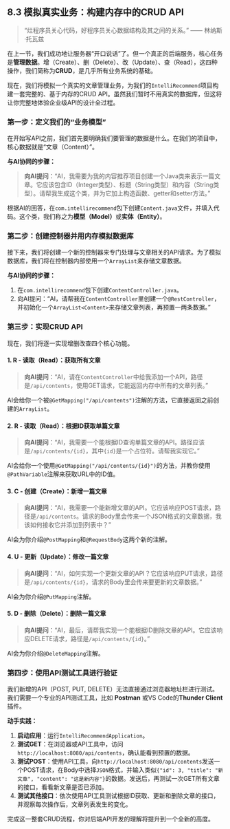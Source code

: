 ## 8.3 模拟真实业务：构建内存中的CRUD API {#sec-backend-crud-api}

> “烂程序员关心代码，好程序员关心数据结构及其之间的关系。” —— 林纳斯·托瓦兹

在上一节，我们成功地让服务器“开口说话”了。但一个真正的后端服务，核心任务是**管理数据**。增（Create）、删（Delete）、改（Update）、查（Read），这四种操作，我们简称为**CRUD**，是几乎所有业务系统的基础。

现在，我们将模拟一个真实的文章管理业务，为我们的`IntelliRecommend`项目构建一套完整的、基于内存的CRUD API。虽然我们暂时不用真实的数据库，但这将让你完整地体验企业级API的设计全过程。

### 第一步：定义我们的“业务模型”

在开始写API之前，我们首先要明确我们要管理的数据是什么。在我们的项目中，核心数据就是“文章（Content）”。

**与AI协同的步骤：**

> **向AI提问**：“AI，我需要为我的内容推荐项目创建一个Java类来表示一篇文章。它应该包含ID（Integer类型）、标题（String类型）和内容（String类型）。请帮我生成这个类，并为它加上构造函数、getter和setter方法。”

根据AI的回答，在`com.intellirecommend`包下创建`Content.java`文件，并填入代码。这个类，我们称之为**模型（Model）**或**实体（Entity）**。

### 第二步：创建控制器并用内存模拟数据库

接下来，我们将创建一个新的控制器来专门处理与文章相关的API请求。为了模拟数据库，我们将在控制器内部使用一个`ArrayList`来存储文章数据。

**与AI协同的步骤：**

1.  在`com.intellirecommend`包下创建`ContentController.java`。
2.  向AI提问：“AI，请帮我在`ContentController`里创建一个`@RestController`，并初始化一个`ArrayList<Content>`来存储文章列表，再预置一两条数据。”

### 第三步：实现CRUD API

现在，我们将逐一实现增删改查四个核心功能。

#### 1. R - 读取（Read）：获取所有文章

> **向AI提问**：“AI，请在`ContentController`中给我添加一个API，路径是`/api/contents`，使用GET请求，它能返回内存中所有的文章列表。”

AI会给你一个被`@GetMapping("/api/contents")`注解的方法，它直接返回之前创建的`ArrayList`。

#### 2. R - 读取（Read）：根据ID获取单篇文章

> **向AI提问**：“AI，我需要一个能根据ID查询单篇文章的API。路径应该是`/api/contents/{id}`，其中`{id}`是一个占位符。请帮我实现它。”

AI会给你一个使用`@GetMapping("/api/contents/{id}")`的方法，并教你使用`@PathVariable`注解来获取URL中的ID值。

#### 3. C - 创建（Create）：新增一篇文章

> **向AI提问**：“AI，我需要一个能新增文章的API。它应该响应POST请求，路径是`/api/contents`。请求的Body里会传来一个JSON格式的文章数据，我该如何接收它并添加到列表中？”

AI会为你介绍`@PostMapping`和`@RequestBody`这两个新的注解。

#### 4. U - 更新（Update）：修改一篇文章

> **向AI提问**：“AI，如何实现一个更新文章的API？它应该响应PUT请求，路径是`/api/contents/{id}`，请求的Body里会传来要更新的文章数据。”

AI会为你介绍`@PutMapping`注解。

#### 5. D - 删除（Delete）：删除一篇文章

> **向AI提问**：“AI，最后，请帮我实现一个能根据ID删除文章的API。它应该响应DELETE请求，路径是`/api/contents/{id}`。”

AI会为你介绍`@DeleteMapping`注解。

### 第四步：使用API测试工具进行验证

我们新增的API（POST, PUT, DELETE）无法直接通过浏览器地址栏进行测试。我们需要一个专业的API测试工具，比如 **Postman** 或VS Code的**Thunder Client**插件。

**动手实践：**

1.  **启动应用**：运行`IntelliRecommendApplication`。
2.  **测试GET**：在浏览器或API工具中，访问`http://localhost:8080/api/contents`，确认能看到预置的数据。
3.  **测试POST**：使用API工具，向`http://localhost:8080/api/contents`发送一个POST请求，在Body中选择`JSON`格式，并输入类似`{"id": 3, "title": "新文章", "content": "这是新内容"}`的数据。发送后，再测试一次GET所有文章的接口，看看新文章是否已添加。
4.  **测试其他接口**：依次使用API工具测试根据ID获取、更新和删除文章的接口，并观察每次操作后，文章列表发生的变化。

完成这一整套CRUD流程，你对后端API开发的理解将提升到一个全新的高度。 